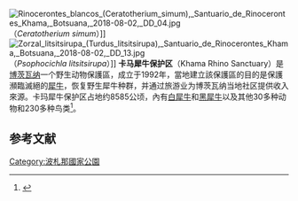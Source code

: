 [[File:Rinocerontes_blancos_(Ceratotherium_simum),_Santuario_de_Rinocerontes_Khama,_Botsuana,_2018-08-02,_DD_04.jpg|thumb]] （''Ceratotherium simum''）]]
[[File:Zorzal_litsitsirupa_(Turdus_litsitsirupa),_Santuario_de_Rinocerontes_Khama,_Botsuana,_2018-08-02,_DD_13.jpg|thumb]]（''Psophocichla litsitsirupa''）]]
'''卡马犀牛保护区'''（Khama Rhino Sanctuary）是[[博茨瓦纳|博茨瓦纳]]一个野生动物保護區，成立于1992年，當地建立該保護區的目的是保護瀕臨滅絕的[[犀牛|犀牛]]，恢复野生犀牛种群，并通过旅游业为博茨瓦纳当地社区提供收入來源。卡玛犀牛保护区占地约8585公顷，內有[[白犀牛|白犀牛]]和[[黑犀牛|黑犀牛]]以及其他30多种动物和230多种鸟类<ref name="khamarhinosanctuary">{{Cite web|title=Khama Rhino Sanctuary|url=http://www.khamarhinosanctuary.org.bw/|accessdate=March 22, 2018|work=www.khamarhinosanctuary.org.bw|publisher=Khama Rhino Sanctuary Website|archive-date=2021-01-26|archive-url=https://web.archive.org/web/20210126160122/http://khamarhinosanctuary.org.bw/|dead-url=no}}</ref>。

==参考文献==
{{reflist}}

[[Category:波札那國家公園|Category:波札那國家公園]]